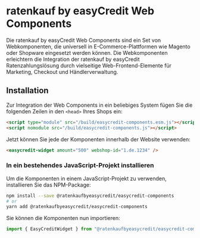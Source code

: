 

<Meta title="Getting Started/Installation" />

<h1>ratenkauf by easyCredit Web Components</h1>

<p>Die ratenkauf by easyCredit Web Components sind ein Set von Webkomponenten, die universell in E-Commerce-Plattformen wie Magento oder Shopware eingesetzt werden können. Die Webkomponenten erleichtern die Integration der ratenkauf by easyCredit Ratenzahlungslösung durch vielseitige Web-Frontend-Elemente für Marketing, Checkout und Händlerverwaltung.</p>

<h2>Installation</h2>

Zur Integration der Web Components in ein beliebiges System fügen Sie die folgenden Zeilen in den `<head>` Ihres Shops ein:

```html
<script type="module" src="/build/easycredit-components.esm.js"></script>
<script nomodule src="/build/easycredit-components.js"></script>
```
Jetzt können Sie jede der Komponenten innerhalb der Website verwenden:

```html
<easycredit-widget amount="500" webshop-id="1.de.1234" />
```

<h3>In ein bestehendes JavaScript-Projekt installieren</h3>

<p>Um die Komponenten in einem JavaScript-Projekt zu verwenden, installieren Sie das NPM-Package:</p>

```bash
npm install --save @ratenkaufbyeasycredit/easycredit-components
# or
yarn add @ratenkaufbyeasycredit/easycredit-components
```

Sie können die Komponenten nun importieren:

```js
import { EasyCreditWidget } from "@ratenkaufbyeasycredit/easycredit-components";
```